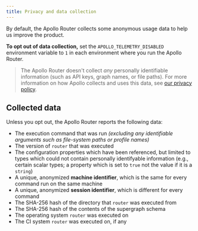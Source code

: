```yaml
---
title: Privacy and data collection
---
```


By default, the Apollo Router collects some anonymous usage data to help us improve the product.

**To opt out of data collection,** set the `APOLLO_TELEMETRY_DISABLED` environment variable to `1` in each environment where you run the Apollo Router.

> The Apollo Router doesn't collect _any_ personally identifiable information (such as API keys, graph names, or file paths). For more information on how Apollo collects and uses this data, see [our privacy policy](https://www.apollographql.com/Apollo-Privacy-Policy.pdf).

## Collected data

Unless you opt out, the Apollo Router reports the following data:

- The execution command that was run _(excluding any identifiable arguments such as file-system paths or profile names)_
- The version of `router` that was executed
- The configuration properties which have been referenced, but limited to types which could not contain personally identifyable information (e.g., certain scalar types; a property which is set to `true` not the value if it is a `string`)
- A unique, anonymized **machine identifier**, which is the same for every command run on the same machine
- A unique, anonymized **session identifier**, which is different for every command
- The SHA-256 hash of the directory that `router` was executed from
- The SHA-256 hash of the contents of the supergraph schema
- The operating system `router` was executed on
- The CI system `router` was executed on, if any
